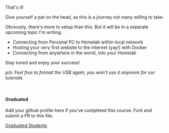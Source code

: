 
That's it!

Give yourself a pat on the head, as this is a journey not many willing to take.

Obviously, there's more to setup than this. But it will be in a separate upcoming topic I'm writing.

- Connecting from Personal PC to Homelab within local network
- Hosting your very first website to the internet (yay!) with Docker
- Connecting from anywhere in the world, into your Homelab

Stay tuned and enjoy your success!

_p/s: Feel free to format the USB again, you won't use it anymore for our tutorials._

&nbsp;

#### Graduated

Add your github profile here if you've completed this course. Fork and submit a PR to this file:

[Graduated Students](https://github.com/Xavier-IV/homelab.day/blob/master/contents/module-1/graduated.ts)

<Graduated students={students} />
